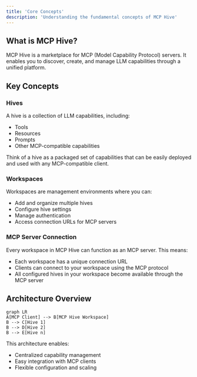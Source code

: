 ```yaml
---
title: 'Core Concepts'
description: 'Understanding the fundamental concepts of MCP Hive'
---
```


## What is MCP Hive?

MCP Hive is a marketplace for MCP (Model Capability Protocol) servers. It enables you to discover, create, and manage LLM capabilities through a unified platform.

## Key Concepts

### Hives

A hive is a collection of LLM capabilities, including:
- Tools
- Resources
- Prompts
- Other MCP-compatible capabilities

Think of a hive as a packaged set of capabilities that can be easily deployed and used with any MCP-compatible client.

### Workspaces

Workspaces are management environments where you can:
- Add and organize multiple hives
- Configure hive settings
- Manage authentication
- Access connection URLs for MCP servers

### MCP Server Connection

Every workspace in MCP Hive can function as an MCP server. This means:
- Each workspace has a unique connection URL
- Clients can connect to your workspace using the MCP protocol
- All configured hives in your workspace become available through the MCP server

## Architecture Overview
```mermaid
graph LR
A[MCP Client] --> B[MCP Hive Workspace]
B --> C[Hive 1]
B --> D[Hive 2]
B --> E[Hive n]
```

This architecture enables:
- Centralized capability management
- Easy integration with MCP clients
- Flexible configuration and scaling
